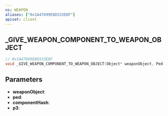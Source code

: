```yaml
---
ns: WEAPON
aliases: ["0x1A47699E8D533E8F"]
apiset: client
---
```

## _GIVE_WEAPON_COMPONENT_TO_WEAPON_OBJECT

```c
// 0x1A47699E8D533E8F
void _GIVE_WEAPON_COMPONENT_TO_WEAPON_OBJECT(Object* weaponObject, Ped ped, Hash componentHash, BOOL p3);
```


## Parameters
* **weaponObject**:
* **ped**:
* **componentHash**:
* **p3**:
